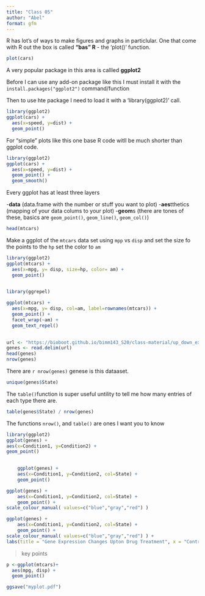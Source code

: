 ```yaml
---
title: "Class 05"
author: "Abel"
format: gfm
---
```


R has lot's of ways to make figures and graphs in particlular. One that come with R out the box is called **"bas" R** - the 'plot()' function.

```r
plot(cars) 
```


A very popular package in this area is callled **ggplot2**

Before I can use any add-on package like this I must install it with the `install.packages("ggplot2")` command/function

Then to use hte package I need to load it with a 'library(ggplot2)' call.

```r
library(ggplot2)
ggplot(cars) + 
  aes(x=speed, y=dist) + 
  geom_point()
```

For "simple" plots like this one base R code witll be much shorter than ggplot code.

```r
library(ggplot2)
ggplot(cars) + 
  aes(x=speed, y=dist) + 
  geom_point() +
  geom_smooth()
```

Every ggplot has at least three layers

\-**data** (data.frame with the number or stuff you want to plot) -**aes**tthetics (mapping of your data colums to your plot) -**geom**s (there are tones of these, basics are `geom_point()`, `geom_line()`, `geom_col()`)

```r
head(mtcars)
```
Make a ggplot of the `mtcars` data set using `mpp` vs `disp` and set the size fo the points to the `hp`
set the color to `am`
```r
library(ggplot2)
ggplot(mtcars) + 
  aes(x=mpg, y= disp, size=hp, color= am) + 
  geom_point() 
  
```


```r
library(ggrepel)

ggplot(mtcars) + 
  aes(x=mpg, y= disp, col=am, label=rownames(mtcars)) + 
  geom_point() +
  facet_wrap(~am) +
  geom_text_repel()
  
```


```r
url <- "https://bioboot.github.io/bimm143_S20/class-material/up_down_expression.txt"
genes <- read.delim(url)
head(genes)
nrow(genes)

```
There are `r nrow(genes)` genese is this dataaset. 
```r
unique(genes$State)
```
The `table()`function is super useful untility to tell me how many entries of each type there are.
```r
table(genes$State) / nrow(genes)
```

The functions `nrow()`, and `table()` are ones I want you to know
```r
library(ggplot2)
ggplot(genes) +
aes(x=Condition1, y=Condition2) +
geom_point()
    
```
```r
    ggplot(genes) + 
    aes(x=Condition1, y=Condition2, col=State) +
    geom_point()
```

```r
ggplot(genes) + 
    aes(x=Condition1, y=Condition2, col=State) +
    geom_point() +
scale_colour_manual( values=c("blue","gray","red") )
```

```r
ggplot(genes) + 
    aes(x=Condition1, y=Condition2, col=State) +
    geom_point() +
scale_colour_manual( values=c("blue","gray","red") ) +
labs(title = "Gene Expression Changes Upton Drug Treatment", x = "Control (no drug)", y= "Drug Treatment")
```


> key points 

```r
p <-ggplot(mtcars)+
  aes(mpg, disp) +
  geom_point()

ggsave("myplot.pdf")
```


